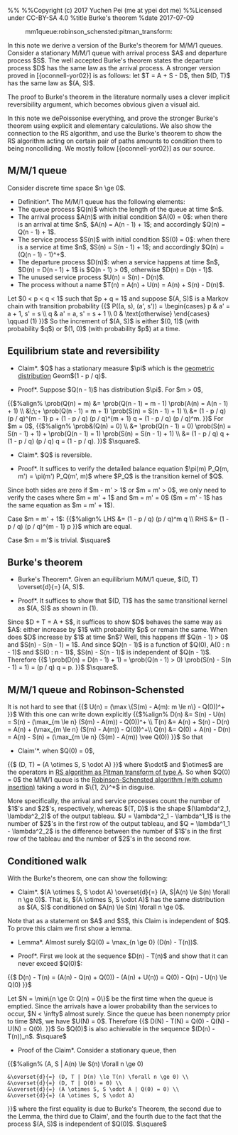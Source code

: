 %%<!-- -*- mode: text; -*- -->
%%Copyright (c) 2017 Yuchen Pei (me at ypei dot me)
%%Licensed under CC-BY-SA 4.0
%title Burke's theorem
%date 2017-07-09

:mm1queue:robinson_schensted:pitman_transform:

In this note we derive a version of the Burke's theorem for M/M/1 queues.
Consider a stationary M/M/1 queue with arrival process $A$ and departure process $S$.
The well accepted Burke's theorem states the departure process $D$ has the same law as the arrival process.
A stronger version proved in [{oconnell-yor02}] is as follows: let $T = A + S - D$, then $(D, T)$ has the same law as $(A, S)$.

The proof to Burke's theorem in the literature normally uses a clever implicit reversibility argument, which becomes obvious given a visual aid.

In this note we dePoissonise everything, and prove the stronger Burke's theorem using explicit and elementary calculations.
We also show the connection to the RS algorithm, and use the Burke's theorem to show the RS algorithm acting on certain pair of paths amounts to condition them to being noncolliding.
We mostly follow [{oconnell-yor02}] as our source.

== M/M/1 queue ==
Consider discrete time space $n \ge 0$.

*Definition*. The M/M/1 queue has the following elements:
* The queue process $Q(n)$ which the length of the queue at time $n$.
* The arrival process $A(n)$ with initial condition $A(0) = 0$: when there is an arrival at time $n$, $A(n) = A(n - 1) + 1$; and accordingly $Q(n) = Q(n - 1) + 1$.
* The service process $S(n)$ with initial condition $S(0) = 0$: when there is a service at time $n$, $S(n) = S(n - 1) + 1$; and accordingly $Q(n) = (Q(n - 1) - 1)^+$.
* The departure process $D(n)$: when a service happens at time $n$, $D(n) = D(n - 1) + 1$ is $Q(n - 1) > 0$, otherwise $D(n) = D(n - 1)$.
* The unused service process $U(n) = S(n) - D(n)$.
* The process without a name $T(n) = A(n) + U(n) = A(n) + S(n) - D(n)$.

Let $0 < p < q < 1$ such that $p + q = 1$ and suppose $(A, S)$ is a Markov chain with transition probability
{{$
P((a, s), (a', s')) = \begin{cases} p & a' = a + 1, s' = s \\ q & a' = a, s' = s + 1 \\ 0 & \text{otherwise} \end{cases} \qquad (1)
}}$
So the increment of $(A, S)$ is either $(0, 1)$ (with probability $q$) or $(1, 0)$ (with probability $p$) at a time.

== Equilibrium state and reversibility ==
*Claim*. $Q$ has a stationary measure $\pi$ which is the [[geometric_distribution|geometric distribution]] Geom$(1 - p / q)$.

*Proof*. Suppose $Q(n - 1)$ has distribution $\pi$. For $m > 0$, 
{{$%align%
\prob(Q(n) = m) &= \prob(Q(n - 1) = m - 1) \prob(A(n) = A(n - 1) + 1) \\
&\;\;+ \prob(Q(n - 1) = m + 1) \prob(S(n) = S(n - 1) + 1) \\
&= (1 - p / q) (p / q)^{m - 1} p + (1 - p / q) (p / q)^{m + 1} q = (1 - p / q) (p / q)^m.
}}$
For $m = 0$,
{{$%align%
\prob&(Q(n) = 0) \\
&= \prob(Q(n - 1) = 0) \prob(S(n) = S(n - 1) + 1) + \prob(Q(n - 1) = 1) \prob(S(n) = S(n - 1) + 1) \\
&= (1 - p / q) q + (1 - p / q) (p / q) q = (1 - p / q).
}}$
$\square$.

*Claim*. $Q$ is reversible.

*Proof*. It suffices to verify the detailed balance equation $\pi(m) P_Q(m, m') = \pi(m') P_Q(m', m)$ where $P_Q$ is the transition kernel of $Q$.
Since both sides are zero if $m - m' > 1$ or $m = m' > 0$, we only need to verify the cases where $m = m' + 1$ and $m = m' = 0$ ($m = m' - 1$ has the same equation as $m = m' + 1$).

Case $m = m' + 1$:
{{$%align%
LHS &= (1 - p / q) (p / q)^m q \\
RHS &= (1 - p / q) (p / q)^{m - 1} p
}}$
which are equal.

Case $m = m'$ is trivial. 
$\square$

== Burke's theorem ==
*Burke's Theorem*. Given an equilibrium M/M/1 queue, $(D, T) \overset{d}{=} (A, S)$.

*Proof*. It suffices to show that $(D, T)$ has the same transitional kernel as $(A, S)$ as shown in (1).
Since $D + T = A + S$, it suffices to show $D$ behaves the same way as $A$: either increase by $1$ with probability $p$ or remain the same.
When does $D$ increase by $1$ at time $n$? Well, this happens iff $Q(n - 1) > 0$ and $S(n) - S(n - 1) = 1$.
And since $Q(n - 1)$ is a function of $Q(0), A(0 : n - 1)$ and $S(0 : n - 1)$, $S(n) - S(n - 1)$ is independent of $Q(n - 1)$.
Therefore
{{$
\prob(D(n) = D(n - 1) + 1) = \prob(Q(n - 1) > 0) \prob(S(n) - S(n - 1) = 1) = (p / q) q = p.
}}$
$\square$.

== M/M/1 queue and Robinson-Schensted ==
It is not hard to see that
{{$
U(n) = (\max \{S(m) - A(m): m \le n\} - Q(0))^+
}}$
With this one can write down explicitly
{{$%align%
D(n) &= S(n) - U(n) = S(n) - (\max_{m \le n} (S(m) - A(m)) - Q(0))^+ \\
T(n) &= A(n) + S(n) - D(n) = A(n) + (\max_{m \le n} (S(m) - A(m)) - Q(0))^+\\
Q(n) &= Q(0) + A(n) - D(n) = A(n) - S(n) + (\max_{m \le n} (S(m) - A(m)) \vee Q(0))
}}$
So that 

*Claim'*. when $Q(0) = 0$,
{{$
(D, T) = (A \otimes S, S \odot A)
}}$
where $\odot$ and $\otimes$ are the operators in [[rs_pitman_type_a|RS algorithm as Pitman transform of type A]]. 
So when $Q(0) = 0$ the M/M/1 queue is the [[robinson_schensted|Robinson-Schensted algorithm (with column insertion)]] taking a word in $\{1, 2\}^*$ in disguise.

More specifically, the arrival and service processes count the number of $1$'s and $2$'s, respectively, whereas $(T, D)$ is the shape $(\lambda^2_1, \lambda^2_2)$ of the output tableau.
$U = \lambda^2_1 - \lambda^1_1$ is the number of $2$'s in the first row of the output tableau, and
$Q = \lambda^1_1 - \lambda^2_2$ is the difference between the number of $1$'s in the first row of the tableau and the number of $2$'s in the second row.

== Conditioned walk ==
With the Burke's theorem, one can show the following:

*Claim*. $(A \otimes S, S \odot A) \overset{d}{=} (A, S|A(n) \le S(n) \forall n \ge 0)$. That is, $(A \otimes S, S \odot A)$ has the same distribution as $(A, S)$ conditioned on $A(n) \le S(n) \forall n \ge 0$.

Note that as a statement on $A$ and $S$, this Claim is independent of $Q$. 
To prove this claim we first show a lemma.

*Lemma*. Almost surely $Q(0) = \max_{n \ge 0} (D(n) - T(n))$.

*Proof*. First we look at the sequence $D(n) - T(n)$ and show that it can never exceed $Q(0)$:
{{$
D(n) - T(n) = (A(n) - Q(n) + Q(0)) - (A(n) + U(n)) = Q(0) - Q(n) - U(n) \le Q(0)
}}$

Let $N = \min\{n \ge 0: Q(n) = 0\}$ be the first time when the queue is emptied.
Since the arrivals have a lower probability than the services to occur, $N < \infty$ almost surely.
Since the queue has been nonempty prior to time $N$, we have $U(N) = 0$.
Therefore
{{$
D(N) - T(N) = Q(0) - Q(N) - U(N) = Q(0).
}}$
So $Q(0)$ is also achievable in the sequence $(D(n) - T(n))_n$. $\square$

*Proof of the Claim*. Consider a stationary queue, then
{{$%align%
(A, S | A(n) \le S(n) \forall n \ge 0) 
 &\overset{d}{=} (D, T | D(n) \le T(n) \forall n \ge 0) \\
 &\overset{d}{=} (D, T | Q(0) = 0) \\
 &\overset{d}{=} (A \otimes S, S \odot A | Q(0) = 0) \\
 &\overset{d}{=} (A \otimes S, S \odot A)
}}$
where the first equality is due to Burke's Theorem, the second due to the Lemma, the third due to Claim', and the fourth due to the fact that the process $(A, S)$ is independent of $Q(0)$. $\square$
